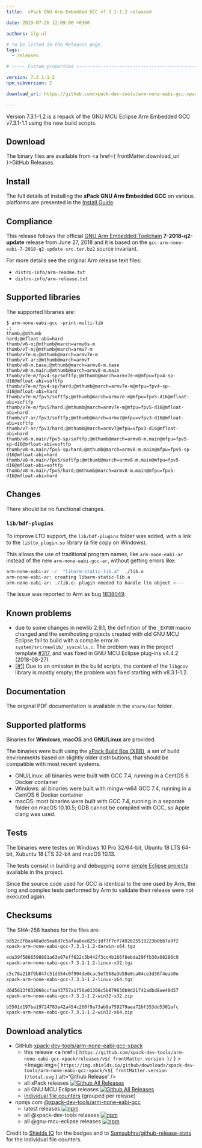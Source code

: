 ```yaml
---
title:  xPack GNU Arm Embedded GCC v7.3.1-1.2 released

date: 2019-07-26 12:09:00 +0300

authors: ilg-ul

# To be listed in the Releases page.
tags:
  - releases

# ----- Custom properties -----------------------------------------------------

version: 7.3.1-1.2
npm_subversion: 2

download_url: https://github.com/xpack-dev-tools/arm-none-eabi-gcc-xpack/releases/v7.3.1-1.2/

---
```


Version 7.3.1-1.2 is a repack of the GNU MCU Eclipse Arm Embedded GCC v7.3.1-1.1 using the new build scripts.

<!-- truncate -->


## Download

The binary files are available from <a href={ frontMatter.download_url }>GitHub Releases</a>.

## Install

The full details of installing the **xPack GNU Arm Embedded GCC** on various platforms
are presented in the [Install Guide](/docs/install/).

## Compliance

This release follows the official
[GNU Arm Embedded Toolchain](https://developer.arm.com/open-source/gnu-toolchain/gnu-rm)
**7-2018-q2-update** release from June 27, 2018 and it is based on the
`gcc-arm-none-eabi-7-2018-q2-update-src.tar.bz2` source invariant.

For more details see the original Arm release text files:

- `distro-info/arm-readme.txt`
- `distro-info/arm-release.txt`

## Supported libraries

The supported libraries are:

```console
$ arm-none-eabi-gcc -print-multi-lib
.;
thumb;@mthumb
hard;@mfloat-abi=hard
thumb/v6-m;@mthumb@march=armv6s-m
thumb/v7-m;@mthumb@march=armv7-m
thumb/v7e-m;@mthumb@march=armv7e-m
thumb/v7-ar;@mthumb@march=armv7
thumb/v8-m.base;@mthumb@march=armv8-m.base
thumb/v8-m.main;@mthumb@march=armv8-m.main
thumb/v7e-m/fpv4-sp/softfp;@mthumb@march=armv7e-m@mfpu=fpv4-sp-d16@mfloat-abi=softfp
thumb/v7e-m/fpv4-sp/hard;@mthumb@march=armv7e-m@mfpu=fpv4-sp-d16@mfloat-abi=hard
thumb/v7e-m/fpv5/softfp;@mthumb@march=armv7e-m@mfpu=fpv5-d16@mfloat-abi=softfp
thumb/v7e-m/fpv5/hard;@mthumb@march=armv7e-m@mfpu=fpv5-d16@mfloat-abi=hard
thumb/v7-ar/fpv3/softfp;@mthumb@march=armv7@mfpu=vfpv3-d16@mfloat-abi=softfp
thumb/v7-ar/fpv3/hard;@mthumb@march=armv7@mfpu=vfpv3-d16@mfloat-abi=hard
thumb/v8-m.main/fpv5-sp/softfp;@mthumb@march=armv8-m.main@mfpu=fpv5-sp-d16@mfloat-abi=softfp
thumb/v8-m.main/fpv5-sp/hard;@mthumb@march=armv8-m.main@mfpu=fpv5-sp-d16@mfloat-abi=hard
thumb/v8-m.main/fpv5/softfp;@mthumb@march=armv8-m.main@mfpu=fpv5-d16@mfloat-abi=softfp
thumb/v8-m.main/fpv5/hard;@mthumb@march=armv8-m.main@mfpu=fpv5-d16@mfloat-abi=hard
```

## Changes

There should be no functional changes.

### `lib/bdf-plugins`

To improve LTO support, the `lib/bdf-plugins` folder was added, with
a link to the `liblto_plugin.so` library (a file copy on Windows).

This allows the use of traditional program names, like `arm-none-eabi-ar`
instead of the new `arm-none-eabi-gcc-ar`, without getting errors like:

```sh
arm-none-eabi-ar -r  "libarm-static-lib.a"  ./lib.o
arm-none-eabi-ar: creating libarm-static-lib.a
arm-none-eabi-ar: ./lib.o: plugin needed to handle lto object <---
```

The issue was reported to Arm as bug [1838049](https://bugs.launchpad.net/gcc-arm-embedded/+bug/1838049).

## Known problems

- due to some changes in newlib 2.9.1, the definition of the `_EXFUN` macro
  changed and the semihosting projects created with old GNU MCU Eclipse
  fail to build with a compile error in
  `system/src/newlib/_syscalls.c`. The problem was in the project template
  [#317](https://github.com/gnu-mcu-eclipse/eclipse-plugins/issues/317), and
  was fixed in GNU MCU Eclipse plug-ins v4.4.2 (2018-08-27).
- [[#1]](https://github.com/xpack-dev-tools/arm-none-eabi-gcc-xpack/issues/1)
  Due to an omission in the build scripts, the content of the `libgcov`
  library is mostly empty; the problem was fixed starting with v8.3.1-1.2.

## Documentation

The original PDF documentation is available in the `share/doc` folder.

## Supported platforms

Binaries for **Windows**, **macOS** and **GNU/Linux** are provided.

The binaries were built using the
[xPack Build Box (XBB)](https://github.com/xpack/xpack-build-box), a set
of build environments based on slightly older distributions, that should be
compatible with most recent systems.

- GNU/Linux: all binaries were built with GCC 7.4, running in a CentOS 6
  Docker container
- Windows: all binaries were built with mingw-w64 GCC 7.4, running in a
  CentOS 6 Docker container
- macOS: most binaries were built with GCC 7.4, running in a separate
  folder on macOS 10.10.5; GDB cannot be compiled with GCC, so Apple
  clang was used.

## Tests

The binaries were testes on Windows 10 Pro 32/64-bit, Ubuntu 18 LTS 64-bit,
Xubuntu 18 LTS 32-bit and macOS 10.13.

The tests consist in building and debugging some
[simple Eclipse projects](https://github.com/xpack-dev-tools/arm-none-eabi-gcc-xpack/tree/xpack/tests/eclipse)
available in the project.

Since the source code used for GCC is identical to the one used by Arm, the
long and complex tests performed by Arm to validate their release were not
executed again.

## Checksums

The SHA-256 hashes for the files are:

```txt
b852c2f8aa48a0d5ea6d7c5afea8ee825c1df7f7cf7492825519223b0bb7a9f2
xpack-arm-none-eabi-gcc-7.3.1-1.2-darwin-x64.tgz

eda39f5866598881a63e07eff622c3b442f3cc4b166f8ebda29ffb30a08280c9
xpack-arm-none-eabi-gcc-7.3.1-1.2-linux-x32.tgz

c5c76a218f9b847c51d354c0f994de0cac5e7568a3b58e0ca04ce3d36f4eab0e
xpack-arm-none-eabi-gcc-7.3.1-1.2-linux-x64.tgz

d6d5613f032060ccfaa43757a1f56a01308c5b879630b9d21742adbd8ae40d57
xpack-arm-none-eabi-gcc-7.3.1-1.2-win32-x32.zip

b5501d197ba19724783e42a454c260f9a73ab9a759279aea72bf353dd5301afc
xpack-arm-none-eabi-gcc-7.3.1-1.2-win32-x64.zip
```

## Download analytics

- GitHub [xpack-dev-tools/arm-none-eabi-gcc-xpack](https://github.com/xpack-dev-tools/arm-none-eabi-gcc-xpack/)
  - this release <a href={ `https://github.com/xpack-dev-tools/arm-none-eabi-gcc-xpack/releases/v${ frontMatter.version }/` } ><Image img={ `https://img.shields.io/github/downloads/xpack-dev-tools/arm-none-eabi-gcc-xpack/v${ frontMatter.version }/total.svg` } alt='Github Release' /></a>
  - all xPack releases [![Github All Releases](https://img.shields.io/github/downloads/xpack-dev-tools/arm-none-eabi-gcc-xpack/total.svg)](https://github.com/xpack-dev-tools/arm-none-eabi-gcc-xpack/releases/)
  - all GNU MCU Eclipse releases [![Github All Releases](https://img.shields.io/github/downloads/gnu-mcu-eclipse/arm-none-eabi-gcc/total.svg)](https://github.com/gnu-mcu-eclipse/arm-none-eabi-gcc/releases/)
  - [individual file counters](https://somsubhra.github.io/github-release-stats/?username=xpack-dev-tools&repository=arm-none-eabi-gcc-xpack) (grouped per release)
- npmjs.com [@xpack-dev-tools/arm-none-eabi-gcc](https://www.npmjs.com/package/@xpack-dev-tools/arm-none-eabi-gcc)
  - latest releases [![npm](https://img.shields.io/npm/dw/@xpack-dev-tools/arm-none-eabi-gcc.svg)](https://www.npmjs.com/package/@xpack-dev-tools/arm-none-eabi-gcc/)
  - all @xpack-dev-tools releases [![npm](https://img.shields.io/npm/dt/@xpack-dev-tools/arm-none-eabi-gcc.svg)](https://www.npmjs.com/package/@xpack-dev-tools/arm-none-eabi-gcc/)
  - all @gnu-mcu-eclipse releases [![npm](https://img.shields.io/npm/dt/@gnu-mcu-eclipse/arm-none-eabi-gcc.svg)](https://www.npmjs.com/package/@gnu-mcu-eclipse/arm-none-eabi-gcc/)

Credit to [Shields IO](https://shields.io) for the badges and to
[Somsubhra/github-release-stats](https://github.com/Somsubhra/github-release-stats)
for the individual file counters.
